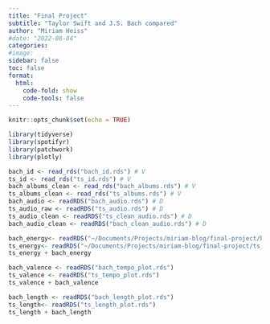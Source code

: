 ```yaml
---
title: "Final Project"
subtitle: "Taylor Swift and J.S. Bach compared"
author: "Miriam Heiss"
#date: "2022-08-04"
categories:
#image:  
sidebar: false
toc: false
format:
  html:
    code-fold: show
    code-tools: false
---
```



```r
knitr::opts_chunk$set(echo = TRUE)
```

```r
library(tidyverse)
library(spotifyr)
library(patchwork)
library(plotly)
```

```r
bach_id <- read_rds("bach_id.rds") # V
ts_id <- read_rds("ts_id.rds") # V
bach_albums_clean <- read_rds("bach_albums.rds") # V
ts_albums_clean <- read_rds("ts_albums.rds") # V
bach_audio <- readRDS("bach_audio.rds") # D
ts_audio_raw <- readRDS("ts_audio.rds") # D
ts_audio_clean <- readRDS("ts_clean_audio.rds") # D
bach_audio_clean <- readRDS("bach_clean_audio.rds") # D
```


::: {.column-page-inset}

```r
bach_energy<- readRDS("~/Documents/Projects/miriam-blog/final-project/bach_energy_plot.rds")
ts_energy<- readRDS("~/Documents/Projects/miriam-blog/final-project/ts_energy_plot.rds")
ts_energy + bach_energy
```
:::

::: {.column-page-inset}

```r
bach_valence <- readRDS("bach_tempo_plot.rds")
ts_valence <- readRDS("ts_tempo_plot.rds")
ts_valence + bach_valence
```
:::


::: {.column-page-inset}

```r
bach_length <- readRDS("bach_length_plot.rds")
ts_length<- readRDS("ts_length_plot.rds")
ts_length + bach_length
```
:::
